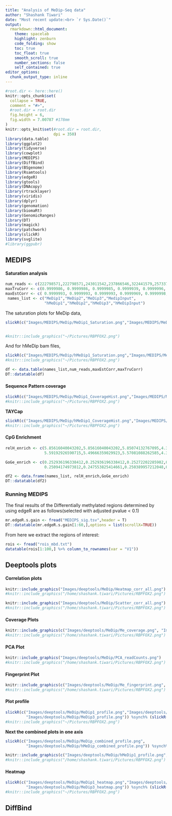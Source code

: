 ```yaml
---
title: "Analysis of MeDip-Seq data"
author: "Shashank Tiwari"
date: "Most recent update:<br> `r Sys.Date()`"
output: 
  rmarkdown::html_document: 
    theme: spacelab
    highlight: zenburn 
    code_folding: show 
    toc: true 
    toc_float: true
    smooth_scroll: true
    number_sections: false 
    self_contained: true 
editor_options: 
  chunk_output_type: inline
---
```


```r
#root.dir <- here::here()
knitr::opts_chunk$set(
  collapse = TRUE,
  comment = "#>",
  #root.dir = root.dir
  fig.height = 6,
  fig.width = 7.00787 #178mm
)  
knitr::opts_knit$set(#root.dir = root.dir, 
                     dpi = 350)  
library(data.table)
library(ggplot2)
library(tidyverse)
library(cowplot)
library(MEDIPS)
library(DiffBind)
library(BSgenome)
library(Rsamtools)
library(edgeR)
library(gtools)
library(DNAcopy)
library(rtracklayer)
library(viridis)
library(dplyr)
library(genomation)
library(biomaRt)
library(GenomicRanges)
library(DT)
library(magick)
library(patchwork)
library(slickR)
library(svglite)
#library(ggpubr)
```


## MEDIPS


#### Saturation analysis


```r
num_reads <- c(222798571,222798571,243011542,237866546,322441579,257337546,250971747,275296486)
maxTruCorr <- c(0.9999986, 0.9999986, 0.9999985, 0.9999939, 0.9999996, 0.9999996, 0.9999995, 0.9999947)
maxEstCorr <- c( 0.9999993, 0.9999993, 0.9999993, 0.9999969, 0.9999998, 0.9999998, 0.9999998, 0.9999973)
 names_list <- c("MeDip1","MeDip2","MeDip3","MedipInput",
                 "hMeDip1","hMeDip2","hMeDip3","hMeDipInput")
```




The saturation plots for MeDip data,


```r
slickR(c("Images/MEDIPS/MeDip/MeDip1_Saturation.png","Images/MEDIPS/MeDip/MeDip2_Saturation.png","Images/MEDIPS/MeDip/MeDip3_Saturation.png","Images/MEDIPS/MeDip/MeDipInput_Saturation.png")) %synch% (slickR(names_list[1:4],slideType = 'p'))


#knitr::include_graphics("~/Pictures/RBPFOX2.png")
```




And for hMeDip bam files,

```r
slickR(c("Images/MEDIPS/MeDip/hMeDip1_Saturation.png","Images/MEDIPS/MeDip/hMeDip2_Saturation.png","Images/MEDIPS/MeDip/hMeDip3_Saturation.png","Images/MEDIPS/MeDip/hMeDipInput_Saturation.png")) %synch% (slickR(names_list[5:8],slideType = 'p'))
#knitr::include_graphics("~/Pictures/RBPFOX2.png")
```


```r
df <- data.table(names_list,num_reads,maxEstCorr,maxTruCorr)
DT::datatable(df)
```



#### Sequence Pattern coverage


```r
slickR(c("Images/MEDIPS/MeDip/MeDip1_CoverageHist.png","Images/MEDIPS/MeDip/MeDip2_CoverageHist.png","Images/MEDIPS/MeDip/MeDip3_CoverageHist.png","Images/MEDIPS/MeDip/MeDipinput_CoverageHist.png")) %synch% (slickR(names_list[1:4],slideType = 'p'))
#knitr::include_graphics("~/Pictures/RBPFOX2.png")
```


**TAYCap**
```r
slickR(c("Images/MEDIPS/MeDip/hMeDip1_CoverageHist.png","Images/MEDIPS/MeDip/hMeDip2_CoverageHist.png","Images/MEDIPS/MeDip/hMeDip3_CoverageHist.png","Images/MEDIPS/MeDip/hMeDipInput_CoverageHist.png")) %synch% (slickR(names_list[5:8],slideType = 'p'))
#knitr::include_graphics("~/Pictures/RBPFOX2.png")
```




#### CpG Enrichment


```r
relH_enrich <- c(5.85616040043202,5.85616040043202,5.85074132767095,4.39643619795925,
                 5.59192926590715,5.49666359029923,5.57081088262585,4.39821883865697)

GoGe_enrich <- c(0.252936196338412,0.252936196338412,0.25272202285982,0.203816492544782,
                 0.25094174973812,0.247553825414661,0.250389957212048,0.203834741209848)
```



```r
df2 <- data.frame(names_list, relH_enrich,GoGe_enrich)
DT::datatable(df2)
```


### Running MEDIPS


The final results of the Differentially methylated regions determined
by using edgeR are as follows(selected with adjusted pvalue < 0.1)

```r
mr.edgeR.s.gain <- fread("MEDIPS_sig.tsv",header = T)
DT::datatable(mr.edgeR.s.gain[1:60,],options = list(scrollX=TRUE))
```





From here we extract the regions of interest:

```r
rois <- fread("rois_mbd.txt")
datatable(rois[1:100,] %>% column_to_rownames(var = "V1"))

```




## Deeptools plots

#### Correlation plots


```r
knitr::include_graphics("Images/deeptools/MeDip/Heatmap_corr_all.png")
#knitr::include_graphics("/home/shashank.tiwari/Pictures/RBPFOX2.png")
```


```r
knitr::include_graphics("Images/deeptools/MeDip/Scatter_corr_all.png")
#knitr::include_graphics("/home/shashank.tiwari/Pictures/RBPFOX2.png")
```


#### Coverage Plots

```r
knitr::include_graphics(c("Images/deeptools/MeDip/Me_coverage.png", "Images/deeptools/MeDip/hMe_coverage.png"))
#knitr::include_graphics("/home/shashank.tiwari/Pictures/RBPFOX2.png")
```
 


#### PCA Plot


```r
knitr::include_graphics("Images/deeptools/MeDip/PCA_readCounts.png")
#knitr::include_graphics("/home/shashank.tiwari/Pictures/RBPFOX2.png")
```



#### Fingerprint Plot


```r
knitr::include_graphics(c("Images/deeptools/MeDip/Me_fingerprint.png", "Images/deeptools/MeDip/hMe_fingerprint.png"))
#knitr::include_graphics("/home/shashank.tiwari/Pictures/RBPFOX2.png")
```



#### Plot profile


```r
slickR(c("Images/deeptools/MeDip/MeDip1_profile.png","Images/deeptools/MeDip/MeDip2_profile.png",
         "Images/deeptools/MeDip/MeDip3_profile.png")) %synch% (slickR(names_list[1:3],slideType = 'p'))
#knitr::include_graphics("~/Pictures/RBPFOX2.png")
```

**Next the combined plots in one axis**

```r
slickR(c("Images/deeptools/MeDip/MeDip_combined_profile.png",
         "Images/deeptools/MeDip/hMeDip_combined_profile.png")) %synch% (slickR(c("MeDip","hMeDip"), slideType = 'p'))

```


```r
knitr::include_graphics(c("Images/deeptools/MeDip/hMeDip1_profile.png", "Images/deeptools/MeDip/hMeDip2_profile.png", "Images/deeptools/MeDip/hMeDip3_profile.png"))
#knitr::include_graphics("/home/shashank.tiwari/Pictures/RBPFOX2.png")
```


#### Heatmap


```r

slickR(c("Images/deeptools/MeDip/MeDip1_heatmap.png","Images/deeptools/MeDip/MeDip2_heatmap.png",
         "Images/deeptools/MeDip/MeDip3_heatmap.png")) %synch% (slickR(names_list[1:3],slideType = 'p'))
#knitr::include_graphics("~/Pictures/RBPFOX2.png")
```






## DiffBind



